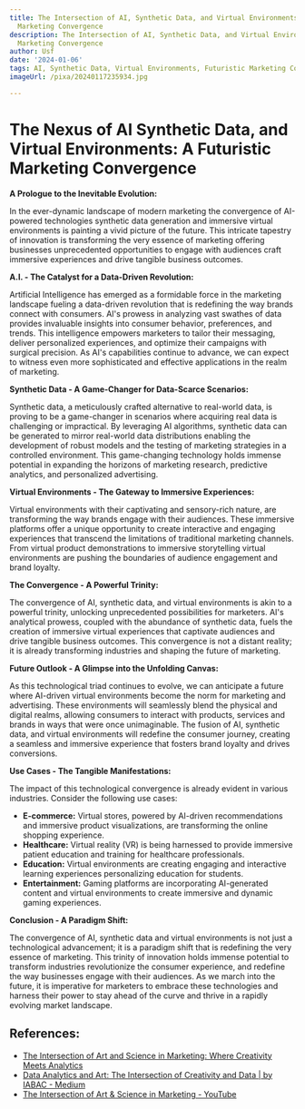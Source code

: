 ```yaml
---
title: The Intersection of AI, Synthetic Data, and Virtual Environments A Futuristic
  Marketing Convergence
description: The Intersection of AI, Synthetic Data, and Virtual Environments A Futuristic
  Marketing Convergence
author: Usf
date: '2024-01-06'
tags: AI, Synthetic Data, Virtual Environments, Futuristic Marketing Convergence
imageUrl: /pixa/20240117235934.jpg

---
```

# The Nexus of AI Synthetic  Data, and Virtual Environments: A Futuristic Marketing Convergence

**A Prologue to the Inevitable Evolution:**

In the  ever-dynamic landscape of  modern marketing the convergence of AI-powered technologies synthetic data generation and immersive virtual environments is painting a vivid  picture of the future. This intricate tapestry of innovation  is transforming the very  essence of marketing offering businesses unprecedented  opportunities to engage with audiences craft immersive experiences and drive  tangible business outcomes.

**A.I.  - The Catalyst for a  Data-Driven Revolution:**

Artificial Intelligence has emerged as a formidable force in the  marketing landscape fueling a data-driven revolution that is redefining the  way brands connect with consumers.  AI's prowess in analyzing  vast swathes of data provides invaluable  insights into consumer behavior, preferences, and trends. This intelligence empowers marketers to tailor their messaging, deliver  personalized experiences, and optimize their campaigns with surgical precision. As AI's capabilities continue to  advance, we can expect to witness  even more sophisticated and effective applications in the realm of marketing.

**Synthetic Data - A Game-Changer for Data-Scarce Scenarios:**

Synthetic data,  a meticulously  crafted alternative to real-world data, is proving to be a game-changer in scenarios where acquiring real data  is challenging or impractical. By leveraging AI algorithms, synthetic data can be generated to mirror real-world data  distributions enabling the  development of robust  models and the testing of marketing strategies in a controlled environment. This game-changing technology holds immense potential  in expanding the horizons of marketing research, predictive analytics, and personalized advertising.

**Virtual Environments - The Gateway to Immersive Experiences:**

Virtual environments with their  captivating and sensory-rich nature, are transforming the way brands engage with their  audiences. These immersive platforms offer a  unique  opportunity to create interactive and engaging experiences that transcend the limitations of traditional marketing channels. From  virtual product demonstrations to immersive storytelling virtual environments are pushing the boundaries  of audience engagement and brand loyalty.

**The Convergence - A Powerful Trinity:**

The convergence of AI,  synthetic data, and virtual environments  is akin to a powerful trinity, unlocking unprecedented  possibilities for marketers. AI's analytical prowess,  coupled with the abundance of  synthetic data, fuels the creation of immersive virtual experiences that captivate audiences and drive  tangible business outcomes. This convergence is not a distant reality; it is already transforming industries and shaping the future of marketing.

**Future Outlook - A Glimpse  into  the Unfolding  Canvas:**

As this technological triad continues to evolve,  we can anticipate a future where AI-driven virtual environments become the norm for marketing and advertising. These environments will seamlessly blend the  physical and digital realms, allowing  consumers to  interact with products, services  and brands  in ways that were once unimaginable.  The fusion of AI, synthetic data,  and virtual environments will redefine the consumer journey, creating a seamless and immersive experience that fosters brand loyalty and drives conversions.

**Use Cases - The Tangible  Manifestations:**

The impact  of this technological convergence is already evident in various industries. Consider the following use cases:

- **E-commerce:** Virtual stores, powered by AI-driven recommendations and immersive product visualizations, are  transforming the online shopping experience.
- **Healthcare:** Virtual reality (VR) is being harnessed to provide immersive patient education and training for healthcare professionals.
- **Education:** Virtual environments are creating engaging and interactive  learning experiences personalizing education for  students.
- **Entertainment:** Gaming platforms are  incorporating AI-generated content and virtual environments to create immersive and dynamic gaming experiences.

**Conclusion - A Paradigm Shift:**

The convergence of AI, synthetic data and virtual environments is not  just a technological  advancement; it is a paradigm shift  that is redefining the  very essence of marketing. This trinity of innovation holds immense potential to transform industries revolutionize the consumer experience, and redefine the way businesses engage with their audiences. As we march into the future,  it is imperative for marketers  to embrace these technologies  and  harness their power to stay ahead of the curve and thrive in a rapidly evolving market landscape.

## References:
- [The Intersection of Art and Science in Marketing: Where Creativity Meets Analytics](https://lendahire.com/the-intersection-of-art-and-science-in-marketing-where-creativity-meets-analytics/)
- [Data Analytics and Art: The Intersection of Creativity and Data | by IABAC - Medium](https://medium.com/@iabac/data-analytics-and-art-the-intersection-of-creativity-and-data-4b9322727645)
- [The Intersection of Art & Science in Marketing - YouTube](https://youtube.com/watch?v=pRS-OQaQmCM)

